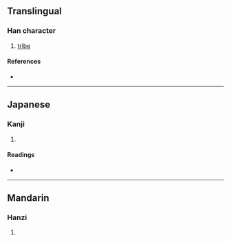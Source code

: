 {{character info/new}}
==Translingual==

===Han character===
{{Han char|rn=9|rad=人|as=10|sn=12|four=|canj=OMWD|ids=⿰亻栗}}

# [[tribe]]

====References====
* {{Han ref|kx=0112.220|dkj=00942|hdz=10202.010|uh=5088|ud=20616}}

----

==Japanese==

===Kanji===
{{ja-kanji|grade=|rs=人10}}

# {{defn|lang=ja|sort=人10}}

====Readings====
* {{ja-readings|on=[[りつ]] (ritsu), [[りち]] (richi)|kun=}}

----

==Mandarin==

===Hanzi===
{{cmn-hanzi|pin=[[lì]] ([[li4]])|wg=li<sup>4</sup>}}

# {{defn|lang=cmn|sort=人10}}